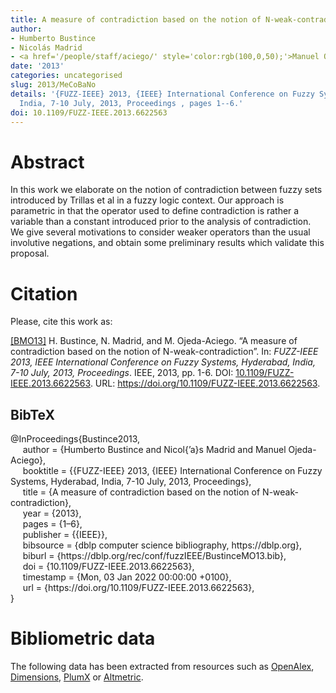 ```yaml
---
title: A measure of contradiction based on the notion of N-weak-contradiction
author:
- Humberto Bustince
- Nicolás Madrid
- <a href='/people/staff/aciego/' style='color:rgb(100,0,50);'>Manuel Ojeda-Aciego</a>
date: '2013'
categories: uncategorised
slug: 2013/MeCoBaNo
details: '{FUZZ-IEEE} 2013, {IEEE} International Conference on Fuzzy Systems, Hyderabad,
  India, 7-10 July, 2013, Proceedings , pages 1--6.'
doi: 10.1109/FUZZ-IEEE.2013.6622563
---
```




# Abstract


In this work we elaborate on the notion of contradiction between fuzzy sets introduced by Trillas et al in a fuzzy logic context. Our approach is parametric in that the operator used to define contradiction is rather a variable than a constant introduced prior to the analysis of contradiction. We give several motivations to consider weaker operators than the usual involutive negations, and obtain some preliminary results which validate this proposal.








# Citation
Please, cite this work as:


<a name=bib-Bustince2013></a>[[BMO13]](#cite-Bustince2013) H. Bustince, N. Madrid, and M. Ojeda-Aciego. “A measure of contradiction based on the notion of N-weak-contradiction”. In: _FUZZ-IEEE 2013, IEEE International Conference on Fuzzy Systems, Hyderabad, India, 7-10 July, 2013, Proceedings_. IEEE, 2013, pp. 1-6. DOI: [10.1109/FUZZ-IEEE.2013.6622563](https://doi.org/10.1109%2FFUZZ-IEEE.2013.6622563). URL: [https://doi.org/10.1109/FUZZ-IEEE.2013.6622563](https://doi.org/10.1109/FUZZ-IEEE.2013.6622563).

::: {.callout-note appearance="minimal" collapse=true}

## BibTeX

@InProceedings{Bustince2013,<br>&nbsp;&nbsp;&nbsp;&nbsp;  author = {Humberto Bustince and Nicol{\a'a}s Madrid and Manuel Ojeda-Aciego},<br>&nbsp;&nbsp;&nbsp;&nbsp;  booktitle = {{FUZZ-IEEE} 2013, {IEEE} International Conference on Fuzzy Systems, Hyderabad, India, 7-10 July, 2013, Proceedings},<br>&nbsp;&nbsp;&nbsp;&nbsp;  title = {A measure of contradiction based on the notion of N-weak-contradiction},<br>&nbsp;&nbsp;&nbsp;&nbsp;  year = {2013},<br>&nbsp;&nbsp;&nbsp;&nbsp;  pages = {1--6},<br>&nbsp;&nbsp;&nbsp;&nbsp;  publisher = {{IEEE}},<br>&nbsp;&nbsp;&nbsp;&nbsp;  bibsource = {dblp computer science bibliography, https://dblp.org},<br>&nbsp;&nbsp;&nbsp;&nbsp;  biburl = {https://dblp.org/rec/conf/fuzzIEEE/BustinceMO13.bib},<br>&nbsp;&nbsp;&nbsp;&nbsp;  doi = {10.1109/FUZZ-IEEE.2013.6622563},<br>&nbsp;&nbsp;&nbsp;&nbsp;  timestamp = {Mon, 03 Jan 2022 00:00:00 +0100},<br>&nbsp;&nbsp;&nbsp;&nbsp;  url = {https://doi.org/10.1109/FUZZ-IEEE.2013.6622563},<br>}

:::



# Bibliometric data


The following data has been extracted from resources such as [OpenAlex](https://openalex.org/), [Dimensions](https://app.dimensions.ai/), [PlumX](https://www.elsevier.com/insights/metrics/plumx) or [Altmetric](https://www.altmetric.com/).

<div style="display: flex; justify-content: center; align-items: center; height: 100%;">
<span class="__dimensions_badge_embed__" data-doi="10.1109/FUZZ-IEEE.2013.6622563" data-legend="always"></span></div><script async src="https://badge.dimensions.ai/badge.js" charset="utf-8"></script>

<div style="display: flex; justify-content: center; align-items: center; height: 100%;">
<a href="https://plu.mx/plum/a/?doi=10.1109/FUZZ-IEEE.2013.6622563" class="plumx-details" data-site="plum" data-hide-when-empty="true">A measure of contradiction based on the notion of N-weak-contradiction</a></div>

<div style="display: flex; justify-content: center; align-items: center; height: 100%;">
<script type="text/javascript" src="https://d1bxh8uas1mnw7.cloudfront.net/assets/embed.js"></script><div data-badge-type="medium-donut" class="altmetric-embed" data-badge-details="right" data-doi="10.1109/FUZZ-IEEE.2013.6622563"></div></div>


## Cites

The following graph plots the number of cites received by this work from its publication, on a yearly basis.

```r
#| echo: false
#| results: asis
#| warning: false
#| message: false
source(here::here('scripts', 'manage_publications.R'))
df <- readRDS('citation_history.rds')
plot_citation_history(df)
```



## Papers citing this work

The following is a non-exhaustive list of papers that cite this work:


<a name=bib-Bustince_2015></a>[[1]](#cite-Bustince_2015) H. Bustince, N. Madrid, and M. Ojeda-Aciego. “The Notion of Weak-Contradiction: Definition and Measures”. In: _IEEE Transactions on Fuzzy Systems_ 23.4 (Aug. 2015), p. 1057–1069. ISSN: 1941-0034. DOI: [10.1109/tfuzz.2014.2337934](https://doi.org/10.1109%2Ftfuzz.2014.2337934). URL: [http://dx.doi.org/10.1109/tfuzz.2014.2337934](http://dx.doi.org/10.1109/tfuzz.2014.2337934).

<a name=bib-Cornejo_2017></a>[[2]](#cite-Cornejo_2017) M. E. Cornejo, D. Lobo, and J. Medina. “Selecting the Coherence Notion in Multi-adjoint Normal Logic Programming”. In: _Advances in Computational Intelligence_. Springer International Publishing, 2017, p. 447–457. ISBN: 9783319591537. DOI: [10.1007/978-3-319-59153-7_39](https://doi.org/10.1007%2F978-3-319-59153-7_39). URL: [http://dx.doi.org/10.1007/978-3-319-59153-7_39](http://dx.doi.org/10.1007/978-3-319-59153-7_39).

<a name=bib-Madrid_2021></a>[[3]](#cite-Madrid_2021) N. Madrid and M. Ojeda-Aciego. “Approaching the Square of Oppositions in Terms of the f -indexes of Inclusion and Contradiction”. In: _Joint Proceedings of the 19th World Congress of the International Fuzzy Systems Association (IFSA), the 12th Conference of the European Society for Fuzzy Logic and Technology (EUSFLAT), and the 11th International Summer School on Aggregation Operators (AGOP)_. ifsa-eusflat-agop-21. Atlantis Press, 2021. DOI: [10.2991/asum.k.210827.055](https://doi.org/10.2991%2Fasum.k.210827.055). URL: [http://dx.doi.org/10.2991/asum.k.210827.055](http://dx.doi.org/10.2991/asum.k.210827.055).

<a name=bib-Madrid_2020></a>[[4]](#cite-Madrid_2020) N. Madrid and M. Ojeda-Aciego. “On Contradiction and Inclusion Using Functional Degrees”. In: _International Journal of Computational Intelligence Systems_ 13.1 (2020), p. 464. ISSN: 1875-6883. DOI: [10.2991/ijcis.d.200409.001](https://doi.org/10.2991%2Fijcis.d.200409.001). URL: [http://dx.doi.org/10.2991/ijcis.d.200409.001](http://dx.doi.org/10.2991/ijcis.d.200409.001).

<a name=bib-Madrid_2022></a>[[5]](#cite-Madrid_2022) N. Madrid and M. Ojeda-Aciego. “Some Relationships Between the Notions of f-Inclusion and f-Contradiction”. In: _Computational Intelligence and Mathematics for Tackling Complex Problems 2_. Springer International Publishing, 2022, p. 175–181. ISBN: 9783030888176. DOI: [10.1007/978-3-030-88817-6_20](https://doi.org/10.1007%2F978-3-030-88817-6_20). URL: [http://dx.doi.org/10.1007/978-3-030-88817-6_20](http://dx.doi.org/10.1007/978-3-030-88817-6_20).

<a name=bib-Madrid_2015></a>[[6]](#cite-Madrid_2015) N. Madrid, M. Ojeda-Aciego, and I. Perfilieva. “ƒ-inclusion indexes between fuzzy sets”. In: _Proceedings of the 2015 Conference of the International Fuzzy Systems Association and the European Society for Fuzzy Logic and Technology_. ifsa-eusflat-15. Atlantis Press, 2015. DOI: [10.2991/ifsa-eusflat-15.2015.217](https://doi.org/10.2991%2Fifsa-eusflat-15.2015.217). URL: [http://dx.doi.org/10.2991/ifsa-eusflat-15.2015.217](http://dx.doi.org/10.2991/ifsa-eusflat-15.2015.217).

